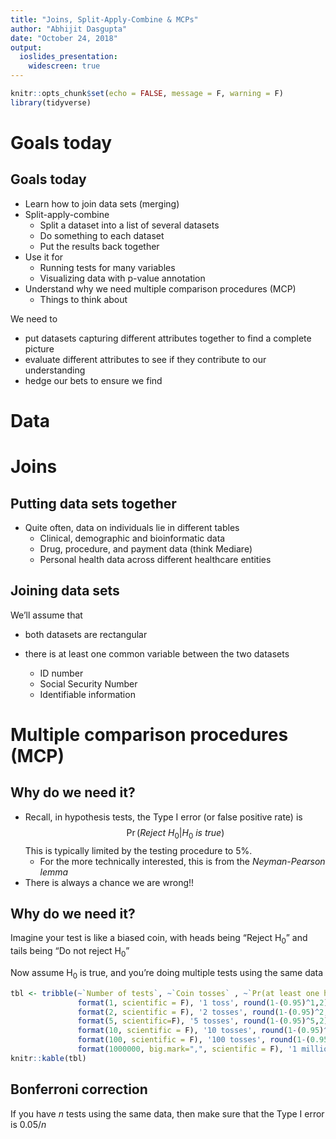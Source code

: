 ```yaml
---
title: "Joins, Split-Apply-Combine & MCPs"
author: "Abhijit Dasgupta"
date: "October 24, 2018"
output:
  ioslides_presentation:
    widescreen: true
---
```


```r
knitr::opts_chunk$set(echo = FALSE, message = F, warning = F)
library(tidyverse)
```

# Goals today

## Goals today 

+ Learn how to join data sets (merging)
+ Split-apply-combine
    + Split a dataset into a list of several datasets
    + Do something to each dataset
    + Put the results back together
+ Use it for 
    + Running tests for many variables
    + Visualizing data with p-value annotation
+ Understand why we need multiple comparison procedures (MCP)
    + Things to think about

<div class="notes">
We need to 

+ put datasets capturing different attributes together to find a complete picture
+ evaluate different attributes to see if they contribute to our understanding
+ hedge our bets to ensure we find 

</div>
    
# Data


    
# Joins

## Putting data sets together

+ Quite often, data on individuals lie in different tables
    - Clinical, demographic and bioinformatic data
    - Drug, procedure, and payment data (think Mediare)
    - Personal health data across different healthcare entities

## Joining data sets

We'll assume that

+ both datasets are rectangular
+ there is at least one common variable between the two datasets

    - ID number
    - Social Security Number
    - Identifiable information
    
# Multiple comparison procedures (MCP)

## Why do we need it?

+ Recall, in hypothesis tests, the Type I error (or false positive rate) is 
$$\Pr(Reject\ H_0 | H_0\ is\ true)$$
This is typically limited by the testing procedure to 5%.  
    - For the more technically interested, this is from the _Neyman-Pearson lemma_
+ There is always a chance we are wrong!!

## Why do we need it?

Imagine your test is like a biased coin, with heads being "Reject H~0~" and tails being "Do not reject H~0~"

Now assume H~0~ is true, and you're doing multiple tests using the same data

```r
tbl <- tribble(~`Number of tests`, ~`Coin tosses` , ~`Pr(at least one head)`,
               format(1, scientific = F), '1 toss', round(1-(0.95)^1,2),
               format(2, scientific = F), '2 tosses', round(1-(0.95)^2, 2),
               format(5, scientific=F), '5 tosses', round(1-(0.95)^5,2),
               format(10, scientific = F), '10 tosses', round(1-(0.95)^10,2),
               format(100, scientific = F), '100 tosses', round(1-(0.95)^100, 2),
               format(1000000, big.mark=",", scientific = F), '1 million tosses', round(1-(0.95)^100000, 2))
knitr::kable(tbl)
```

## Bonferroni correction

If you have _n_ tests using the same data, then make sure that the Type I error is $0.05/n$



